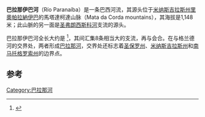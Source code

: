 {{Geobox|River
<!-- *** Heading *** -->
| name = '''巴拉那伊巴河'''
| native_name = 
| other_name = {{lang|pt|Río Paranaíba}}
| category = 
<!-- *** Names **** --> 
| etymology = 
| nickname = 
<!-- *** Image *** -->
| image = MedioParanaiba-AraporaXItumbia-MGxGO.jpg
| image_caption = 位于[[阿拉波朗|阿拉波朗]]与[[伊通比亚拉|伊通比亚拉]]之间的巴拉那伊巴河
| image_size = 300
<!-- *** Country etc. *** -->
| country = 巴西
| state = 米纳斯吉拉斯
| state1 = 
<!-- *** Family *** -->
| parent =
<!--|tributary_left = [[Dourados_River_(Minas_Gerais)|Dourados River]]
|tributary_left1 = Perdizes River
|tributary_left2 = [[Bagagem_River_(Minas_Gerais)|Bagagem River]]
|tributary_left3 = [[Araguari_River_(Minas_Gerais)|Araguari River]]
|tributary_left4 = Tijuco River
|tributary_left5  = [[São_Domingos_River_(Minas_Gerais)|São Domingos River]]
|tributary_right  = [[Verde_River_(upper_Paranaíba_River)|Verde River]]
|tributary_right1  = São Marcos River
|tributary_right2  = Veríssimo River
|tributary_right3  = Corumbá River
|tributary_right4  = [[Piracanjuba_River_(Paranaíba_River)|Piracanjuba River]]
|tributary_right5  = Meia Ponte River
|tributary_right6  = [[Dos_Bois_River_(Paranaíba_River)|Dos Bois River]]
|tributary_right7  = [[Preto_River_(Paranaíba_River)|Preto River]]
|tributary_right8  = [[Alegre_River_(Goiás)|Alegre River]]
|tributary_right9  = [[Claro_River_(Paranaíba_River)|Claro River]]
|tributary_right10  = [[Verde_River_(lower_Paranaíba_River)|Verde River]]
|tributary_right11  = [[Corrente_River_(Paranaíba_River)|Corrente River]]
|tributary_right12  = Aporé River-->
| city = 
| city1 = 
| landmark = 
<!-- *** Source *** -->
| source = 馬塔達柯達山脈（Serra da Mata da Corda）
| source_location = [[米纳斯吉拉斯州|米纳斯吉拉斯州]][[里奧帕拉納伊巴|里奧帕拉納伊巴]] 
| source_country = 巴西
| source_elevation =  1148
| source_elevation_note = 
| source_lat_d = 19
| source_lat_m = 13
| source_lat_s = 21
| source_lat_NS = S
| source_long_d = 46
| source_long_m = 10
| source_long_s = 28
| source_long_EW = W
| source_coordinates_note = <ref>{{cite web |title= Monitoramento da Qualidade das Águas Superficiais da Bacia do Río Paranaíba: Relatório Annual 2007 |publisher= Governo do Estado de Minas Gerais, Instituto Mineiro de Gestão das Águas |year= 2008 |url= http://aguas.igam.mg.gov.br/aguas/downloads/relatorios/2007/Rel_Paranaiba_07.zip |format= PDF in ZIP |accessdate= 12 August 2010 |archive-date= 2011-07-06 |archive-url= https://web.archive.org/web/20110706155757/http://aguas.igam.mg.gov.br/aguas/downloads/relatorios/2007/Rel_Paranaiba_07.zip |dead-url= yes }}</ref>
<!-- *** Mouth *** -->
| mouth = [[巴拉那河|巴拉那河（Paraná River）]]
| mouth_location = 與{{link-en|格蘭德河 (巴拉那河)|Rio Grande (Paraná River)|格蘭德河}}交滙處 
| mouth_region = 
| mouth_country = 巴西
| mouth_elevation = 328
| mouth_elevation_note = 
| mouth_lat_d = 20
| mouth_lat_m = 4
| mouth_lat_s = 43
| mouth_lat_NS = S
| mouth_long_d = 51
| mouth_long_m = 0
| mouth_long_s = 22
| mouth_long_EW = W
| mouth_coordinates_note = <ref>[[GEOnet_Names_Server|GNS]] coordinates adjusted using [[Google_Maps|Google Maps]] and [http://tools.freeside.sk/geolocator/geolocator.html GeoLocator] {{Wayback|url=http://tools.freeside.sk/geolocator/geolocator.html |date=20190204020835 }}</ref>
<!-- *** Geography *** -->
| length = 1000
| length_round = 2
| length_note = <ref name=merriam/>
| watershed = 34400
| watershed_round = 0
| watershed_note = 
| discharge_location = 
| discharge = 796
| discharge_round = 0
| discharge_note = 
| discharge_max = 
| discharge_min = 
<!-- *** Map section *** -->
| map = Riodelaplatabasinmap.png
| map_size  = 300
| map_caption = [[拉普拉他河盆地|拉普拉他河盆地]]地圖，顯示巴拉那伊巴河滙集{{link-en|格蘭德河 (巴拉那河)|Rio Grande (Paraná River)|格蘭德河}}而形成[[巴拉那河|巴拉那河]]。
}}

'''巴拉那伊巴河'''（Río Paranaíba）是一条巴西河流，其源头位于[[米纳斯吉拉斯州|米纳斯吉拉斯州]][[里奧帕拉納伊巴|里奧帕拉納伊巴]]的馬塔達柯達山脉（Mata da Corda mountains），其海拔是1,148米；此山脈的另一面是[[圣弗朗西斯科河|圣弗朗西斯科河]]支流{{link-en|阿巴埃特河|Abaeté River}}的源头。

巴拉那伊巴河全长大约是 {{convert|1000|km|mi}}<ref name=merriam>{{cite book |author= Merriam–Webster |title= Merriam-Webster's Collegiate Encyclopedia |year= 2000 |publisher= Merriam–Webster |isbn= 978-0-87779-017-4 |url= http://books.google.com/books?id=V2d12iZkgOwC&pg=PA1224 |page= 1224 |access-date= 2013-09-01 |archive-date= 2014-06-26 |archive-url= https://web.archive.org/web/20140626181402/http://books.google.com/books?id=V2d12iZkgOwC&pg=PA1224 |dead-url= no }}</ref>，其间汇集8条相当大的支流，再与{{link-en|格蘭德河 (巴拉那河)|Rio Grande (Paraná River)|格蘭德河}}会合。在与格兰德河的交界处，两者形成[[巴拉那河|巴拉那河]]，交界处还标志着[[圣保罗州|圣保罗州]]、[[米纳斯吉拉斯州|米纳斯吉拉斯州]]和[[南马托格罗索州|南马托格罗索州]]的边界点。

== 参考 ==
{{reflist}}

[[Category:巴拉那河|Category:巴拉那河]]